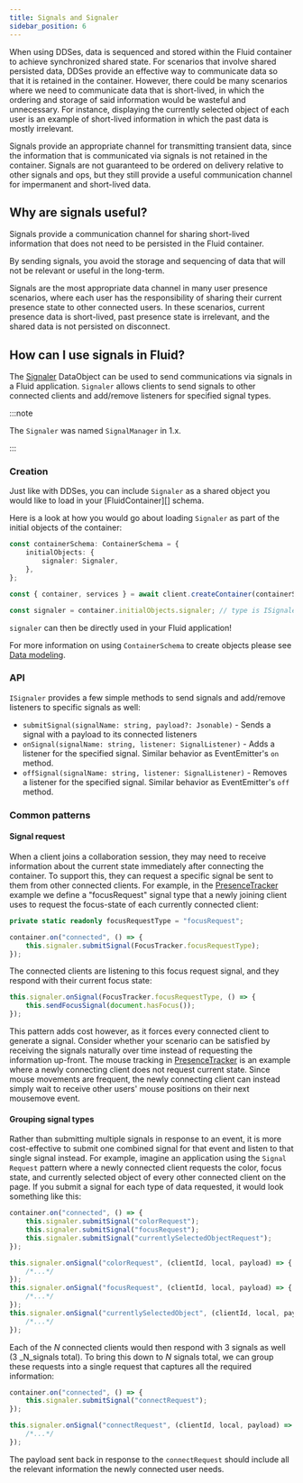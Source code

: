 ```yaml
---
title: Signals and Signaler
sidebar_position: 6
---
```


When using DDSes, data is sequenced and stored within the Fluid container to achieve synchronized shared state. For scenarios that involve shared persisted data, DDSes provide an effective way to communicate data so that it is retained in the container. However, there could be many scenarios where we need to communicate data that is short-lived, in which the ordering and storage of said information would be wasteful and unnecessary. For instance, displaying the currently selected object of each user is an example of short-lived information in which the past data is mostly irrelevant.

Signals provide an appropriate channel for transmitting transient data, since the information that is communicated via signals is not retained in the container. Signals are not guaranteed to be ordered on delivery relative to other signals and ops, but they still provide a useful communication channel for impermanent and short-lived data.

## Why are signals useful?

Signals provide a communication channel for sharing short-lived information that does not need to be persisted in the Fluid container.

By sending signals, you avoid the storage and sequencing of data that will not be relevant or useful in the long-term.

Signals are the most appropriate data channel in many user presence scenarios, where each user has the responsibility of sharing their current presence state to other connected users. In these scenarios, current presence data is short-lived, past presence state is irrelevant, and the shared data is not persisted on disconnect.

## How can I use signals in Fluid?

The [Signaler](https://github.com/microsoft/FluidFramework/tree/main/experimental/framework/data-objects/src/signaler) DataObject can be used to send communications via signals in a Fluid application. `Signaler` allows clients to send signals to other connected clients and add/remove listeners for specified signal types.

:::note

The `Signaler` was named `SignalManager` in 1.x.

:::


### Creation

Just like with DDSes, you can include `Signaler` as a shared object you would like to load in your [FluidContainer][] schema.

Here is a look at how you would go about loading `Signaler` as part of the initial objects of the container:

```typescript
const containerSchema: ContainerSchema = {
    initialObjects: {
        signaler: Signaler,
    },
};

const { container, services } = await client.createContainer(containerSchema);

const signaler = container.initialObjects.signaler; // type is ISignaler
```

`signaler` can then be directly used in your Fluid application!

For more information on using `ContainerSchema` to create objects please see [Data modeling](https://fluidframework.com/docs/build/data-modeling/).

### API

`ISignaler` provides a few simple methods to send signals and add/remove listeners to specific signals as well:

-   `submitSignal(signalName: string, payload?: Jsonable)` - Sends a signal with a payload to its connected listeners
-   `onSignal(signalName: string, listener: SignalListener)` - Adds a listener for the specified signal. Similar behavior as EventEmitter's `on` method.
-   `offSignal(signalName: string, listener: SignalListener)` - Removes a listener for the specified signal. Similar behavior as EventEmitter's `off` method.

### Common patterns

#### Signal request

When a client joins a collaboration session, they may need to receive information about the current state immediately after connecting the container.  To support this, they can request a specific signal be sent to them from other connected clients. For example, in the [PresenceTracker](https://github.com/microsoft/FluidFramework/tree/main/examples/apps/presence-tracker) example we define a "focusRequest" signal type that a newly joining client uses to request the focus-state of each currently connected client:

```typescript
private static readonly focusRequestType = "focusRequest";
```

```typescript
container.on("connected", () => {
    this.signaler.submitSignal(FocusTracker.focusRequestType);
});
```

The connected clients are listening to this focus request signal, and they respond with their current focus state:

```typescript
this.signaler.onSignal(FocusTracker.focusRequestType, () => {
    this.sendFocusSignal(document.hasFocus());
});
```

This pattern adds cost however, as it forces every connected client to generate a signal.  Consider whether your scenario can be satisfied by receiving the signals naturally over time instead of requesting the information up-front. The mouse tracking in [PresenceTracker](https://github.com/microsoft/FluidFramework/tree/main/examples/apps/presence-tracker) is an example where a newly connecting client does not request current state. Since mouse movements are frequent, the newly connecting client can instead simply wait to receive other users' mouse positions on their next mousemove event.

#### Grouping signal types

Rather than submitting multiple signals in response to an event, it is more cost-effective to submit one combined signal for that event and listen to that single signal instead. For example, imagine an application using the `Signal Request` pattern where a newly connected client requests the color, focus state, and currently selected object of every other connected client on the page. If you submit a signal for each type of data requested, it would look something like this:

```typescript
container.on("connected", () => {
    this.signaler.submitSignal("colorRequest");
    this.signaler.submitSignal("focusRequest");
    this.signaler.submitSignal("currentlySelectedObjectRequest");
});
```

```typescript
this.signaler.onSignal("colorRequest", (clientId, local, payload) => {
    /*...*/
});
this.signaler.onSignal("focusRequest", (clientId, local, payload) => {
    /*...*/
});
this.signaler.onSignal("currentlySelectedObject", (clientId, local, payload) => {
    /*...*/
});
```

Each of the _N_ connected clients would then respond with 3 signals as well (3 _N_signals total).  To bring this down to
_N_ signals total, we can group these requests into a single request that captures all the required information:

```typescript
container.on("connected", () => {
    this.signaler.submitSignal("connectRequest");
});
```

```typescript
this.signaler.onSignal("connectRequest", (clientId, local, payload) => {
    /*...*/
});
```

The payload sent back in response to the `connectRequest` should include all the relevant information the newly connected user needs.
